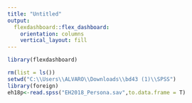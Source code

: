 ```yaml
---
title: "Untitled"
output: 
  flexdashboard::flex_dashboard:
    orientation: columns
    vertical_layout: fill
---
```


```r
library(flexdashboard)
```

```r
rm(list = ls())
setwd("C:\\Users\\ALVARO\\Downloads\\bd43 (1)\\SPSS")
library(foreign)
eh18p<-read.spss("EH2018_Persona.sav",to.data.frame = T)
```

